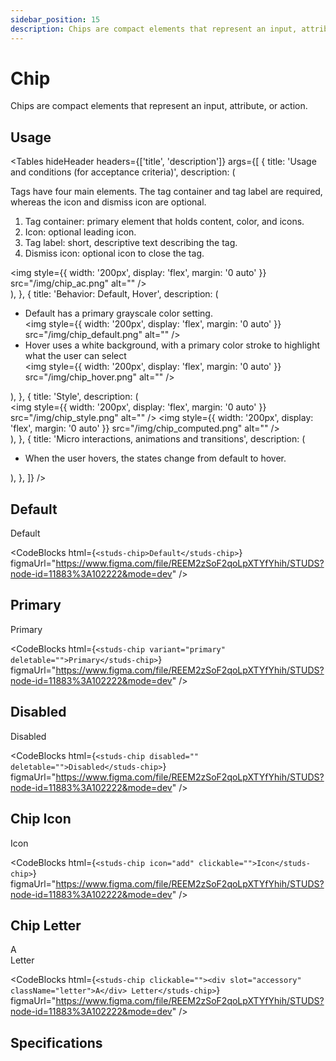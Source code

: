 ```yaml
---
sidebar_position: 15
description: Chips are compact elements that represent an input, attribute, or action.
---
```


# Chip

<HeaderComponent
  htmlTag="studs-chip"
  jsxTag="StudsChip"
  version="Since 1.0"
  status="Draft"
  urlGithub="display/chip.ts"
  urlStrbook="studs-display-chip--docs"
  folder="display"
/>

Chips are compact elements that represent an input, attribute, or action.

## Usage

<Tables
  hideHeader
  headers={['title', 'description']}
  args={[
    {
      title: 'Usage and conditions (for acceptance criteria)',
      description: (
        <div>
          <div>
            Tags have four main elements. The tag container and tag label are
            required, whereas the icon and dismiss icon are optional.
          </div>
          <ol>
            <li>
              Tag container: primary element that holds content, color, and
              icons.
            </li>
            <li>Icon: optional leading icon.</li>
            <li>Tag label: short, descriptive text describing the tag.</li>
            <li>Dismiss icon: optional icon to close the tag.</li>
          </ol>
          <img
            style={{ width: '200px', display: 'flex', margin: '0 auto' }}
            src="/img/chip_ac.png"
            alt=""
          />
        </div>
      ),
    },
    {
      title: 'Behavior: Default, Hover',
      description: (
        <div>
          <ul>
            <li>
              <div>Default has a primary grayscale color setting.</div>
              <img
                style={{ width: '200px', display: 'flex', margin: '0 auto' }}
                src="/img/chip_default.png"
                alt=""
              />
            </li>
            <li>
              <div>
                Hover uses a white background, with a primary color stroke to
                highlight what the user can select
              </div>
              <img
                style={{ width: '200px', display: 'flex', margin: '0 auto' }}
                src="/img/chip_hover.png"
                alt=""
              />
            </li>
          </ul>
        </div>
      ),
    },
    {
      title: 'Style',
      description: (
        <div>
          <img
            style={{ width: '200px', display: 'flex', margin: '0 auto' }}
            src="/img/chip_style.png"
            alt=""
          />
          <img
            style={{ width: '200px', display: 'flex', margin: '0 auto' }}
            src="/img/chip_computed.png"
            alt=""
          />
        </div>
      ),
    },
    {
      title: 'Micro interactions, animations and transitions',
      description: (
        <ul>
          <li>
            When the user hovers, the states change from default to hover.
          </li>
        </ul>
      ),
    },
  ]}
/>

## Default

<ResizerFeatures>
  <studs-chip>Default</studs-chip>
</ResizerFeatures>

<CodeBlocks
  html={`
<studs-chip>Default</studs-chip>
  `}
  figmaUrl="https://www.figma.com/file/REEM2zSoF2qoLpXTYfYhih/STUDS?node-id=11883%3A102222&mode=dev"
/>

## Primary

<ResizerFeatures>
  <studs-chip variant="primary" deletable="">Primary</studs-chip>
</ResizerFeatures>

<CodeBlocks
  html={`
<studs-chip variant="primary" deletable="">Primary</studs-chip>
  `}
  figmaUrl="https://www.figma.com/file/REEM2zSoF2qoLpXTYfYhih/STUDS?node-id=11883%3A102222&mode=dev"
/>

## Disabled

<ResizerFeatures>
  <studs-chip disabled="" deletable="">Disabled</studs-chip>
</ResizerFeatures>

<CodeBlocks
  html={`
<studs-chip disabled="" deletable="">Disabled</studs-chip>
  `}
  figmaUrl="https://www.figma.com/file/REEM2zSoF2qoLpXTYfYhih/STUDS?node-id=11883%3A102222&mode=dev"
/>

## Chip Icon

<ResizerFeatures>
  <studs-chip icon="add" clickable="">Icon</studs-chip>
</ResizerFeatures>

<CodeBlocks
  html={`
<studs-chip icon="add" clickable="">Icon</studs-chip>
  `}
  figmaUrl="https://www.figma.com/file/REEM2zSoF2qoLpXTYfYhih/STUDS?node-id=11883%3A102222&mode=dev"
/>

## Chip Letter

<ResizerFeatures>
  <studs-chip clickable=""><div slot="accessory" className="letter">A</div>Letter</studs-chip>
</ResizerFeatures>

<CodeBlocks
  html={`
<studs-chip clickable=""><div slot="accessory" className="letter">A</div>
      Letter</studs-chip>
  `}
  figmaUrl="https://www.figma.com/file/REEM2zSoF2qoLpXTYfYhih/STUDS?node-id=11883%3A102222&mode=dev"
/>

## Specifications


<PropertyTabs componentKey="chip" />
